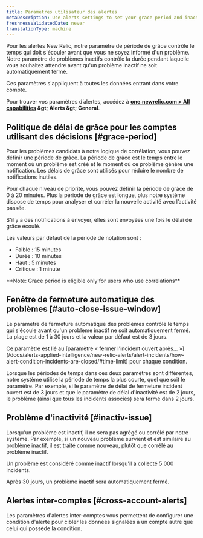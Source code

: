 ```yaml
---
title: Paramètres utilisateur des alertes
metaDescription: Use alerts settings to set your grace period and inactive issue time policies.
freshnessValidatedDate: never
translationType: machine
---
```


Pour les alertes New Relic, notre paramètre de période de grâce contrôle le temps qui doit s&apos;écouler avant que vous ne soyez informé d&apos;un problème. Notre paramètre de problèmes inactifs contrôle la durée pendant laquelle vous souhaitez attendre avant qu&apos;un problème inactif ne soit automatiquement fermé.

Ces paramètres s&apos;appliquent à toutes les données entrant dans votre compte.

Pour trouver vos paramètres d’alertes, accédez à <DNT>**[one.newrelic.com &gt; All capabilities](https://one.newrelic.com/all-capabilities) &amp;gt; Alerts &amp;gt; General**</DNT>.

## Politique de délai de grâce pour les comptes utilisant des décisions [#grace-period]

Pour les problèmes candidats à notre logique de corrélation, vous pouvez définir une période de grâce. La période de grâce est le temps entre le moment où un problème est créé et le moment où ce problème génère une notification. Les délais de grâce sont utilisés pour réduire le nombre de notifications inutiles.

Pour chaque niveau de priorité, vous pouvez définir la période de grâce de 0 à 20 minutes. Plus la période de grâce est longue, plus notre système dispose de temps pour analyser et corréler la nouvelle activité avec l’activité passée.

S&apos;il y a des notifications à envoyer, elles sont envoyées une fois le délai de grâce écoulé.

Les valeurs par défaut de la période de notation sont :

* Faible : 15 minutes
* Durée : 10 minutes
* Haut : 5 minutes
* Critique : 1 minute

<DNT>
  **Note: Grace period is eligible only for users who use correlations**
</DNT>

## Fenêtre de fermeture automatique des problèmes [#auto-close-issue-window]

Le paramètre de fermeture automatique des problèmes contrôle le temps qui s&apos;écoule avant qu&apos;un problème inactif ne soit automatiquement fermé. La plage est de 1 à 30 jours et la valeur par défaut est de 3 jours.

<Callout variant="tip">
  Ce paramètre est lié au [paramètre « fermer l&apos;incident ouvert après... »](/docs/alerts-applied-intelligence/new-relic-alerts/alert-incidents/how-alert-condition-incidents-are-closed/#time-limit) pour chaque condition.

  Lorsque les périodes de temps dans ces deux paramètres sont différentes, notre système utilise la période de temps la plus courte, quel que soit le paramètre. Par exemple, si le paramètre de délai de fermeture incident ouvert est de 3 jours et que le paramètre de délai d&apos;inactivité est de 2 jours, le problème (ainsi que tous les incidents associés) sera fermé dans 2 jours.
</Callout>

## Problème d&apos;inactivité [#inactiv-issue]

Lorsqu&apos;un problème est inactif, il ne sera pas agrégé ou corrélé par notre système. Par exemple, si un nouveau problème survient et est similaire au problème inactif, il est traité comme nouveau, plutôt que corrélé au problème inactif.

Un problème est considéré comme inactif lorsqu&apos;il a collecté 5 000 incidents.

Après 30 jours, un problème inactif sera automatiquement fermé.

## Alertes inter-comptes [#cross-account-alerts]

Les paramètres d&apos;alertes inter-comptes vous permettent de configurer une condition d&apos;alerte pour cibler les données signalées à un compte autre que celui qui possède la condition.